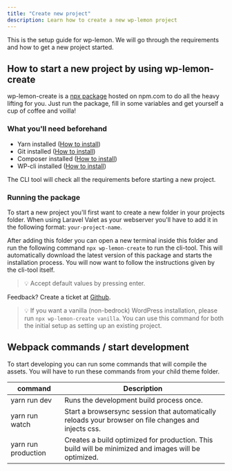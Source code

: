 ```yaml
---
title: "Create new project"
description: Learn how to create a new wp-lemon project
---
```


This is the setup guide for wp-lemon. We will go through the requirements and how to get a new project started.

## How to start a new project by using wp-lemon-create

wp-lemon-create is a [npx package](https://www.npmjs.com/package/wp-lemon-create) hosted on npm.com to do all the heavy lifting for you. Just run the package, fill in some variables and get yourself a cup of coffee and voilla!

### What you'll need beforehand

- Yarn installed ([How to install](https://classic.yarnpkg.com/en/docs/install#windows-stable))
- Git installed ([How to install](https://git-scm.com/book/en/v2/Getting-Started-Installing-Git))
- Composer installed ([How to install](https://getcomposer.org/download/))
- WP-cli installed ([How to install](https://make.wordpress.org/cli/handbook/guides/installing/))

The CLI tool will check all the requirements before starting a new project.

### Running the package

To start a new project you'll first want to create a new folder in your projects folder. When using Laravel Valet as your webserver you'll have to add it in the following format: `your-project-name`.

After adding this folder you can open a new terminal inside this folder and run the following command `npx wp-lemon-create` to run the cli-tool. This will automatically download the latest version of this package and starts the installation process. You will now want to follow the instructions given by the cli-tool itself.

> 💡
> Accept default values by pressing enter.

Feedback? Create a ticket at [Github](https://github.com/Studio-Lemon/wp-lemon-create/issues).

> 💡
> If you want a vanilla (non-bedrock) WordPress installation, please run `npx wp-lemon-create vanilla`. You can use this command for both the initial setup as setting up an existing project.


## Webpack commands / start development

To start developing you can run some commands that will compile the assets. You will have to run these commands from your child theme folder.

| command             | Description                                                                                          |
| ------------------- | ---------------------------------------------------------------------------------------------------- |
| yarn run dev        | Runs the development build process once.                                                             |
| yarn run watch      | Start a browsersync session that automatically reloads your browser on file changes and injects css. |
| yarn run production | Creates a build optimized for production. This build will be minimized and images will be optimized. |
